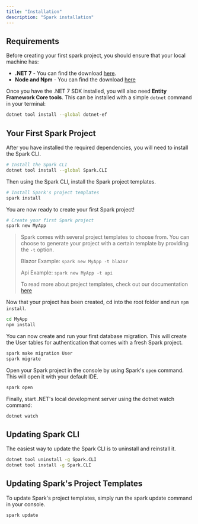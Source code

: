 ```yaml
---
title: "Installation"
description: "Spark installation"
---
```


## Requirements
Before creating your first spark project, you should ensure that your local machine has:

- **.NET 7** - You can find the download [here](https://dotnet.microsoft.com/en-us/download/dotnet/7.0).
- **Node and Npm** - You can find the download [here](https://nodejs.org)

Once you have the .NET 7 SDK installed, you will also need **Entity Framework Core tools**. This can be installed with a simple `dotnet` command in your terminal:
```bash
dotnet tool install --global dotnet-ef
```

## Your First Spark Project
After you have installed the required dependencies, you will need to install the Spark CLI.
```bash
# Install the Spark CLI
dotnet tool install --global Spark.CLI
```

Then using the Spark CLI, install the Spark project templates.
```bash
# Install Spark's project templates
spark install
```

You are now ready to create your first Spark project!
```bash
# Create your first Spark project
spark new MyApp
```

>
> Spark comes with several project templates to choose from. You can choose to generate your project with a certain template by providing the `-t` option.
> 
> Blazor
> Example: `spark new MyApp -t blazor`
>
> Api
> Example: `spark new MyApp -t api`
>
> To read more about project templates, check out our documentation [here](/docs/project-templates)
>

Now that your project has been created, cd into the root folder and run `npm install`.

```bash
cd MyApp
npm install
```

You can now create and run your first database migration. This will create the User tables for authentication that comes with a fresh Spark project.
```bash
spark make migration User
spark migrate
```

Open your Spark project in the console by using Spark's `open` command. This will open it with your default IDE.
```bash
spark open
```

Finally, start .NET's local development server using the dotnet watch command:
```bash
dotnet watch
```

## Updating Spark CLI
The easiest way to update the Spark CLI is to uninstall and reinstall it.
```bash
dotnet tool uninstall -g Spark.CLI
dotnet tool install -g Spark.CLI
```

## Updating Spark's Project Templates
To update Spark's project templates, simply run the spark update command in your console.
```bash
spark update
```